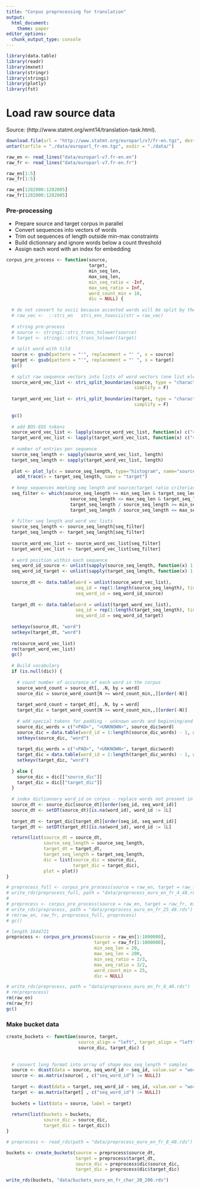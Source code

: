 ```yaml
---
title: "Corpus preprocessing for translation"
output:
  html_document:
    theme: paper
editor_options: 
  chunk_output_type: console
---
```



```r
library(data.table)
library(readr)
library(mxnet)
library(stringr)
library(stringi)
library(plotly)
library(fst)
```


# Load raw source data

Source: (http://www.statmt.org/wmt14/translation-task.html). 

```r
download.file(url = "http://www.statmt.org/europarl/v7/fr-en.tgz", destfile = "./data/europarl_fr-en.tgz")
untar(tarfile = "./data/europarl_fr-en.tgz", exdir = "./data/")
```


```r
raw_en <- read_lines("data/europarl-v7.fr-en.en")
raw_fr <- read_lines("data/europarl-v7.fr-en.fr")
```

```r
raw_en[1:5]
raw_fr[1:5]

raw_en[1282000:1282005]
raw_fr[1282000:1282005]
```


### Pre-processing

- Prepare source and target corpus in parallel  
- Convert sequences into vectors of words  
- Trim out sequences of length outside min-max constraints  
- Build dictionnary and ignore words below a count threshold
- Assign each word with an index for embedding


```r

corpus_pre_process <- function(source, 
                               target, 
                               min_seq_len, 
                               max_seq_len,
                               min_seq_ratio = -Inf,
                               max_seq_ratio = Inf,
                               word_count_min = 10, 
                               dic = NULL) {
  
  # do not convert to ascii because accented words will be split by the tokenizer
  # raw_vec <-  ::stri_en   stri_enc_toascii(str = raw_vec)
  
  # string pre-process
  # source <- stringi::stri_trans_tolower(source)
  # target <- stringi::stri_trans_tolower(target)
  
  # split word with tild
  source <- gsub(pattern = "'", replacement = "' ", x = source)
  target <- gsub(pattern = "'", replacement = "' ", x = target)
  gc()
  
  # split raw sequence vectors into lists of word vectors (one list element per sequence)
  source_word_vec_list <- stri_split_boundaries(source, type = "character", 
                                                simplify = F)
  
  target_word_vec_list <- stri_split_boundaries(target, type = "character", 
                                                simplify = F)
  
  gc()
  
  # add BOS-EOS tokens
  source_word_vec_list <- lapply(source_word_vec_list, function(x) c("<BOS>", x, "<EOS>"))
  target_word_vec_list <- lapply(target_word_vec_list, function(x) c("<BOS>", x, "<EOS>"))
  
  # number of entries per sequence
  source_seq_length <- sapply(source_word_vec_list, length)
  target_seq_length <- sapply(target_word_vec_list, length)
  
  plot <- plot_ly(x = source_seq_length, type="histogram", name="source") %>%
    add_trace(x = target_seq_length, name = "target")
  
  # keep sequences meeting seq length and source/target ratio criterias
  seq_filter <- which(source_seq_length >= min_seq_len & target_seq_length >= min_seq_len & 
                        source_seq_length <= max_seq_len & target_seq_length <= max_seq_len &
                        target_seq_length / source_seq_length >= min_seq_ratio & 
                        target_seq_length / source_seq_length <= max_seq_ratio)
  
  # filter seq length and word vec lists
  source_seq_length <- source_seq_length[seq_filter]
  target_seq_length <- target_seq_length[seq_filter]
  
  source_word_vec_list <- source_word_vec_list[seq_filter]
  target_word_vec_list <- target_word_vec_list[seq_filter]
  
  # word position within each sequence
  seq_word_id_source <- unlist(sapply(source_seq_length, function(x) 1:x))
  seq_word_id_target <- unlist(sapply(target_seq_length, function(x) 1:x))
  
  source_dt <- data.table(word = unlist(source_word_vec_list), 
                          seq_id = rep(1:length(source_seq_length), times = source_seq_length),
                          seq_word_id = seq_word_id_source)
  
  target_dt <- data.table(word = unlist(target_word_vec_list), 
                          seq_id = rep(1:length(target_seq_length), times = target_seq_length),
                          seq_word_id = seq_word_id_target)
  
  setkeyv(source_dt, "word")
  setkeyv(target_dt, "word")
  
  rm(source_word_vec_list)
  rm(target_word_vec_list)
  gc()
  
  # Build vocabulary
  if (is.null(dic)) {
    
    # count number of occurence of each word in the corpus
    source_word_count = source_dt[, .N, by = word]
    source_dic = source_word_count[N >= word_count_min,,][order(-N)]
    
    target_word_count = target_dt[, .N, by = word]
    target_dic = target_word_count[N >= word_count_min,,][order(-N)]
    
    # add special tokens for padding - unknown words and beginning/end of sequence
    source_dic_words = c("<PAD>", "<UNKNOWN>", source_dic$word)
    source_dic = data.table(word_id = 1:length(source_dic_words) - 1, word = source_dic_words)
    setkeyv(source_dic, "word")
    
    target_dic_words = c("<PAD>", "<UNKNOWN>", target_dic$word)
    target_dic = data.table(word_id = 1:length(target_dic_words) - 1, word = target_dic_words)
    setkeyv(target_dic, "word")
    
  } else {
    source_dic = dic[["source_dic"]]
    target_dic = dic[["target_dic"]]
  }
  
  # index dictionnary word_id on corpus - replace words not present in dic by <UNKNOWN> id
  source_dt <- source_dic[source_dt][order(seq_id, seq_word_id)]
  source_dt <- setDT(source_dt)[is.na(word_id), word_id := 1L]
  
  target_dt <- target_dic[target_dt][order(seq_id, seq_word_id)]
  target_dt <- setDT(target_dt)[is.na(word_id), word_id := 1L]

  return(list(source_dt = source_dt, 
              source_seq_length = source_seq_length,
              target_dt = target_dt,
              target_seq_length = target_seq_length,
              dic = list(source_dic = source_dic,
                         target_dic = target_dic),
              plot = plot))
}

```

```r
# preprocess_full <- corpus_pre_process(source = raw_en, target = raw_fr, min_seq_len = 4, max_seq_len = 48, word_count_min = 20, dic = NULL)
# write_rds(preprocess_full, path = "data/preprocess_euro_en_fr_4_48.rds")
# 
# preprocess <- corpus_pre_process(source = raw_en, target = raw_fr, min_seq_len = 25, max_seq_len = 48, word_count_min = 20, dic = preprocess_full$dic)
# write_rds(preprocess, path = "data/preprocess_euro_en_fr_25_48.rds")
# rm(raw_en, raw_fr, preprocess_full, preprocess)
# gc()

# length 1644721
preprocess <- corpus_pre_process(source = raw_en[1:1000000], 
                                 target = raw_fr[1:1000000], 
                                 min_seq_len = 20, 
                                 max_seq_len = 200, 
                                 min_seq_ratio = 2/3, 
                                 max_seq_ratio = 3/2,
                                 word_count_min = 25, 
                                 dic = NULL)

# write_rds(preprocess, path = "data/preprocess_euro_en_fr_8_48.rds")
# rm(preprocess)
rm(raw_en)
rm(raw_fr)
gc()

```


### Make bucket data

```r
create_buckets <- function(source, target, 
                           source_align = "left", target_align = "left",
                           source_dic, target_dic) {
  
  
  # convert long format into array of shape max_seq_length * samples
  source <- dcast(data = source, seq_word_id ~ seq_id, value.var = "word_id", fill = 0)
  source <- as.matrix(source[ , c("seq_word_id") := NULL])
  
  target <- dcast(data = target, seq_word_id ~ seq_id, value.var = "word_id", fill = 0)
  target <- as.matrix(target[ , c("seq_word_id") := NULL])
  
  buckets = list(data = source, label = target)
  
  return(list(buckets = buckets,
              source_dic = source_dic,
              target_dic = target_dic))
}

```

```r
# preprocess <- read_rds(path = "data/preprocess_euro_en_fr_8_48.rds")

buckets <- create_buckets(source = preprocess$source_dt, 
                          target = preprocess$target_dt, 
                          source_dic = preprocess$dic$source_dic, 
                          target_dic = preprocess$dic$target_dic)

write_rds(buckets, "data/buckets_euro_en_fr_char_20_200.rds")

```

